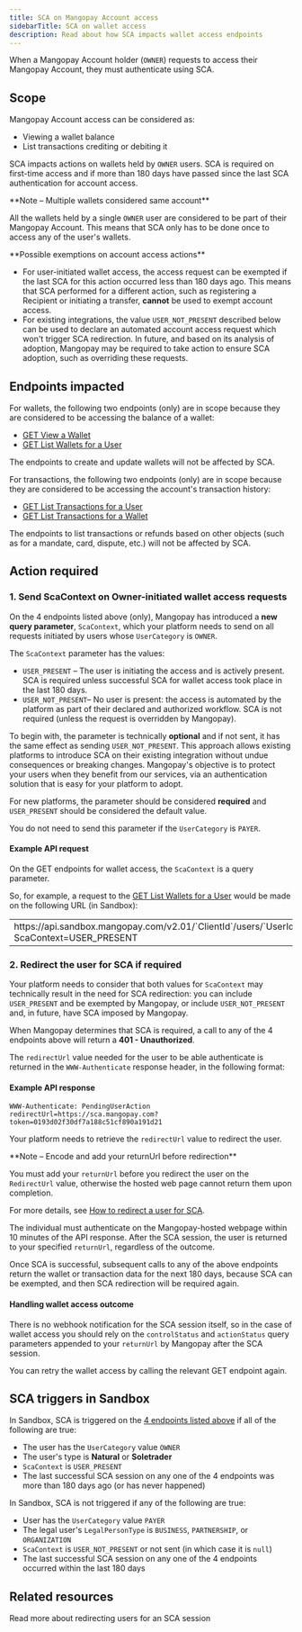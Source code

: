 ```yaml
---
title: SCA on Mangopay Account access 
sidebarTitle: SCA on wallet access
description: Read about how SCA impacts wallet access endpoints
---
```


When a Mangopay Account holder (`OWNER`) requests to access their Mangopay Account, they must authenticate using SCA. 

## Scope

Mangopay Account access can be considered as:

- Viewing a wallet balance
- List transactions crediting or debiting it

SCA impacts actions on wallets held by `OWNER` users. SCA is required on first-time access and if more than 180 days have passed since the last SCA authentication for account access.

<Note>
**Note – Multiple wallets considered same account**

All the wallets held by a single `OWNER` user are considered to be part of their Mangopay Account. This means that SCA only has to be done once to access any of the user's wallets. 
</Note>

<Info>
**Possible exemptions on account access actions**

- For user-initiated wallet access, the access request can be exempted if the last SCA for this action occurred less than 180 days ago. This means that SCA performed for a different action, such as registering a Recipient or initiating a transfer, **cannot** be used to exempt account access.
- For existing integrations, the value `USER_NOT_PRESENT` described below can be used to declare an automated account access request which won't trigger SCA redirection. In future, and based on its analysis of adoption, Mangopay may be required to take action to ensure SCA adoption, such as overriding these requests.
</Info>


## Endpoints impacted

For wallets, the following two endpoints (only) are in scope because they are considered to be accessing the balance of a wallet: 

- [GET View a Wallet](/api-reference/wallets/view-wallet)
- [GET List Wallets for a User](/api-reference/wallets/list-wallets-user)

The endpoints to create and update wallets will not be affected by SCA.

For transactions, the following two endpoints (only) are in scope because they are considered to be accessing the account's transaction history:

- [GET List Transactions for a User](/api-reference/transactions/list-transactions-user)
- [GET List Transactions for a Wallet](/api-reference/transactions/list-transactions-wallet)

The endpoints to list transactions or refunds based on other objects (such as for a mandate, card, dispute, etc.) will not be affected by SCA.

## Action required

### 1. Send ScaContext on Owner-initiated wallet access requests

On the 4 endpoints listed above (only), Mangopay has introduced a **new query parameter**, `ScaContext`, which your platform needs to send on all requests initiated by users whose `UserCategory` is `OWNER`.

The `ScaContext` parameter has the values:

- `USER_PRESENT` – The user is initiating the access and is actively present. SCA is required unless successful SCA for wallet access took place in the last 180 days.
- `USER_NOT_PRESENT`– No user is present: the access is automated by the platform as part of their declared and authorized workflow. SCA is not required (unless the request is overridden by Mangopay).

To begin with, the parameter is technically **optional** and if not sent, it has the same effect as sending `USER_NOT_PRESENT`. This approach allows existing platforms to introduce SCA on their existing integration without undue consequences or breaking changes. Mangopay's objective is to protect your users when they benefit from our services, via an authentication solution that is easy for your platform to adopt.

For new platforms, the parameter should be considered **required** and `USER_PRESENT` should be considered the default value. 

You do not need to send this parameter if the `UserCategory` is `PAYER`.

#### Example API request

On the GET endpoints for wallet access, the `ScaContext` is a query parameter.

So, for example, a request to the [GET List Wallets for a User](/api-reference/wallets/list-wallets-user) would be made on the following URL (in Sandbox):

<table>
<tbody>
<tr>
<td class="table-content no-borders">
https<span>://</span>api.sandbox.mangopay.com/v2.01/`ClientId`/users/`UserId`/wallets?ScaContext=USER_PRESENT
</td>
</tr>
</tbody>
</table> 

### 2. Redirect the user for SCA if required 

Your platform needs to consider that both values for `ScaContext` may technically result in the need for SCA redirection: you can include `USER_PRESENT` and be exempted by Mangopay, or include `USER_NOT_PRESENT` and, in future, have SCA imposed by Mangopay.

When Mangopay determines that SCA is required, a call to any of the 4 endpoints above will return a **401 - Unauthorized**. 

The `redirectUrl` value needed for the user to be able authenticate is returned in the `WWW-Authenticate` response header, in the following format: 

#### Example API response

```HTTP 401 response header
WWW-Authenticate: PendingUserAction redirectUrl=https://sca.mangopay.com?token=0193d02f30df7a188c51cf890a191d21 
```

Your platform needs to retrieve the `redirectUrl` value to redirect the user.

<Note>
**Note – Encode and add your returnUrl before redirection**

You must add your `returnUrl` before you redirect the user on the `RedirectUrl` value, otherwise the hosted web page cannot return them upon completion.

For more details, see [How to redirect a user for SCA](/guides/sca/session#how-to-redirect-a-user-for-sca).
</Note>

The individual must authenticate on the Mangopay-hosted webpage within 10 minutes of the API response. After the SCA session, the user is returned to your specified `returnUrl`, regardless of the outcome.

Once SCA is successful, subsequent calls to any of the above endpoints return the wallet or transaction data for the next 180 days, because SCA can be exempted, and then SCA redirection will be required again.

#### Handling wallet access outcome

There is no webhook notification for the SCA session itself, so in the case of wallet access you should rely on the `controlStatus` and `actionStatus` query parameters appended to your `returnUrl` by Mangopay after the SCA session.

You can retry the wallet access by calling the relevant GET endpoint again.

## SCA triggers in Sandbox

In Sandbox, SCA is triggered on the [4 endpoints listed above](#endpoints-impacted) if all of the following are true:
- The user has the `UserCategory` value `OWNER`  
- The user's type is **Natural** or **Soletrader** 
- `ScaContext` is `USER_PRESENT`
- The last successful SCA session on any one of the 4 endpoints was more than 180 days ago (or has never happened)

In Sandbox, SCA is not triggered if any of the following are true:
- User has the `UserCategory` value `PAYER`
- The legal user's `LegalPersonType` is `BUSINESS`, `PARTNERSHIP`, or `ORGANIZATION`
- `ScaContext` is `USER_NOT_PRESENT` or not sent (in which case it is `null`)
- The last successful SCA session on any one of the 4 endpoints occurred within the last 180 days

## Related resources

<CardGroup cols={2}>
<Card
  title="SCA session"
  href="/guides/sca/session"
>
Read more about redirecting users for an SCA session
</Card>
</CardGroup>